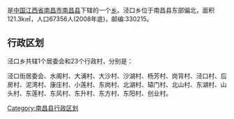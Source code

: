 {{unreferenced|time=2020-03-27T04:55:04+00:00}}
{{中国乡级行政区
| 行政区全称 = 泾口乡
| 景观照片文件名 = 
| 景观照片描述 = 
| 汉语拼音 = 
| 通用拼音 = 
| 注音符號 = 
| 其它标音类型1 = 
| 其它标音1 = 
| 其它标音类型2 = 
| 其它标音2 = 
| 其它语言类型1 = 
| 其它语言地名1 = 
| 其它语言类型2 = 
| 其它语言地名2 = 
| 上级行政区 = [[江西省|江西省]][[南昌市|南昌市]][[南昌县|南昌县]]
| 行政区类别 = [[乡|乡]]
| 行政区划代码 = 
| 地理坐标 = 
| 总面积 = 
| 户籍人口 = 
| 户籍人口年份 = 
| 常住人口 = 
| 常住人口年份 = 
| 人口密度 = 
| 行政区划 = 
| 官方网站 = 
| 政府驻地 = 
| 邮政编码 =330215 
| 毗邻行政区 = 
| 位置图文件名 =
| 位置图描述 =
|36/01/21/200/000
}}
'''{{PAGENAMEBASE}}'''是[[中华人民共和国|中国]][[江西省|江西省]][[南昌市|南昌市]][[南昌县|南昌县]]下辖的一个[[乡|乡]]。泾口乡位于南昌县东部偏北，面积121.3k㎡，人口67356人(2008年底)，邮编:330215。

== 行政区划 ==

泾口乡共辖1个居委会和23个行政村，分别是：

泾口街居委会、水阁村、大浦村、大沙村、沙湖村、杨芳村、岗背村、泾口村、后房村、泥湾村、康庄村、小莲村、东岗村、北湖村、辕门村、北山村、东湖村、山头村、东莲村、东风村、东升村、东方村、东阳村、创业村。

{{南昌县行政区划}}

[[Category:南昌县行政区划|Category:南昌县行政区划]]